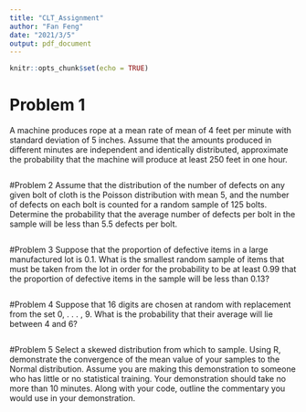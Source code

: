```yaml
---
title: "CLT_Assignment"
author: "Fan Feng"
date: "2021/3/5"
output: pdf_document
---
```


```r
knitr::opts_chunk$set(echo = TRUE)
```

# Problem 1 
A machine produces rope at a mean rate of mean of 4 feet per minute with standard
deviation of 5 inches. Assume that the amounts produced in different minutes are independent and
identically distributed, approximate the probability that the machine will produce at least 250 feet
in one hour.
```r

```


#Problem 2 
Assume that the distribution of the number of defects on any given bolt of cloth
is the Poisson distribution with mean 5, and the number of defects on each bolt is counted for a
random sample of 125 bolts. Determine the probability that the average number of defects per bolt
in the sample will be less than 5.5 defects per bolt.
```r

```


#Problem 3 
Suppose that the proportion of defective items in a large manufactured lot is 0.1.
What is the smallest random sample of items that must be taken from the lot in order for the
probability to be at least 0.99 that the proportion of defective items in the sample will be less than
0.13?
```r

```

#Problem 4 
Suppose that 16 digits are chosen at random with replacement from the set 0, . . . , 9.
What is the probability that their average will lie between 4 and 6?
```r

```

#Problem 5 
Select a skewed distribution from which to sample. Using R, demonstrate the
convergence of the mean value of your samples to the Normal distribution. Assume you are making
this demonstration to someone who has little or no statistical training. Your demonstration should
take no more than 10 minutes. Along with your code, outline the commentary you would use in
your demonstration.
```r

```

